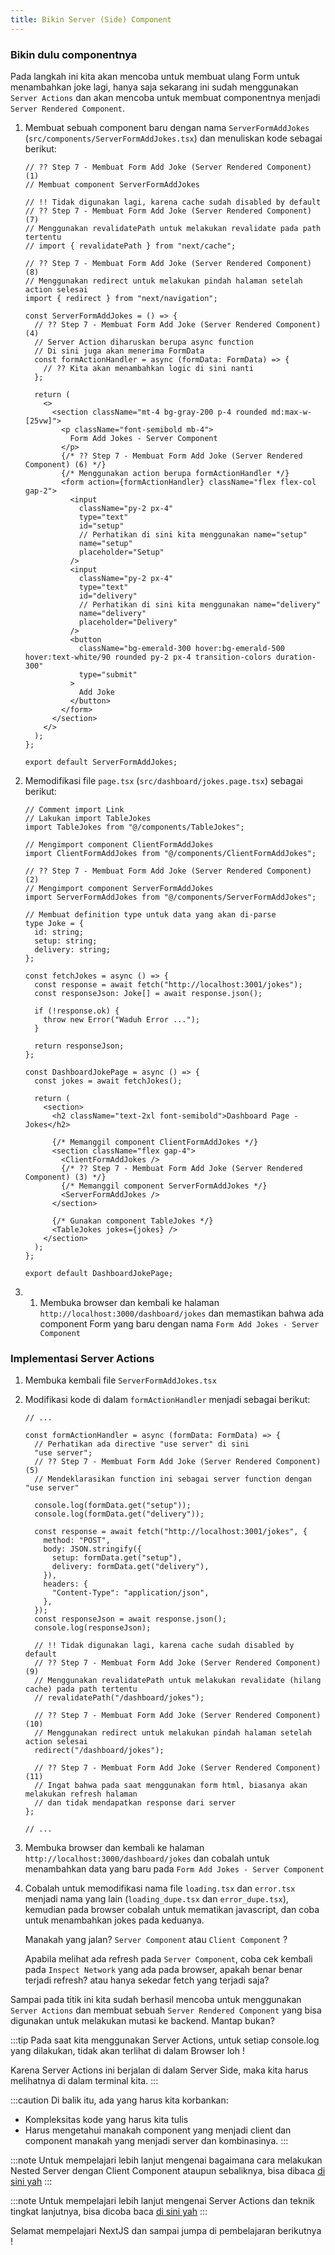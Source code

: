 ```yaml
---
title: Bikin Server (Side) Component
---
```


### Bikin dulu componentnya

Pada langkah ini kita akan mencoba untuk membuat ulang Form untuk menambahkan joke lagi, hanya saja sekarang ini sudah menggunakan `Server Actions` dan akan mencoba untuk membuat componentnya menjadi `Server Rendered Component`.

1. Membuat sebuah component baru dengan nama `ServerFormAddJokes` (`src/components/ServerFormAddJokes.tsx`) dan menuliskan kode sebagai berikut:

   ```tsx
   // ?? Step 7 - Membuat Form Add Joke (Server Rendered Component) (1)
   // Membuat component ServerFormAddJokes

   // !! Tidak digunakan lagi, karena cache sudah disabled by default
   // ?? Step 7 - Membuat Form Add Joke (Server Rendered Component) (7)
   // Menggunakan revalidatePath untuk melakukan revalidate pada path tertentu
   // import { revalidatePath } from "next/cache";

   // ?? Step 7 - Membuat Form Add Joke (Server Rendered Component) (8)
   // Menggunakan redirect untuk melakukan pindah halaman setelah action selesai
   import { redirect } from "next/navigation";

   const ServerFormAddJokes = () => {
     // ?? Step 7 - Membuat Form Add Joke (Server Rendered Component) (4)
     // Server Action diharuskan berupa async function
     // Di sini juga akan menerima FormData
     const formActionHandler = async (formData: FormData) => {
       // ?? Kita akan menambahkan logic di sini nanti
     };

     return (
       <>
         <section className="mt-4 bg-gray-200 p-4 rounded md:max-w-[25vw]">
           <p className="font-semibold mb-4">
             Form Add Jokes - Server Component
           </p>
           {/* ?? Step 7 - Membuat Form Add Joke (Server Rendered Component) (6) */}
           {/* Menggunakan action berupa formActionHandler */}
           <form action={formActionHandler} className="flex flex-col gap-2">
             <input
               className="py-2 px-4"
               type="text"
               id="setup"
               // Perhatikan di sini kita menggunakan name="setup"
               name="setup"
               placeholder="Setup"
             />
             <input
               className="py-2 px-4"
               type="text"
               id="delivery"
               // Perhatikan di sini kita menggunakan name="delivery"
               name="delivery"
               placeholder="Delivery"
             />
             <button
               className="bg-emerald-300 hover:bg-emerald-500 hover:text-white/90 rounded py-2 px-4 transition-colors duration-300"
               type="submit"
             >
               Add Joke
             </button>
           </form>
         </section>
       </>
     );
   };

   export default ServerFormAddJokes;
   ```

1. Memodifikasi file `page.tsx` (`src/dashboard/jokes.page.tsx`) sebagai berikut:

   ```tsx
   // Comment import Link
   // Lakukan import TableJokes
   import TableJokes from "@/components/TableJokes";

   // Mengimport component ClientFormAddJokes
   import ClientFormAddJokes from "@/components/ClientFormAddJokes";

   // ?? Step 7 - Membuat Form Add Joke (Server Rendered Component) (2)
   // Mengimport component ServerFormAddJokes
   import ServerFormAddJokes from "@/components/ServerFormAddJokes";

   // Membuat definition type untuk data yang akan di-parse
   type Joke = {
     id: string;
     setup: string;
     delivery: string;
   };

   const fetchJokes = async () => {
     const response = await fetch("http://localhost:3001/jokes");
     const responseJson: Joke[] = await response.json();

     if (!response.ok) {
       throw new Error("Waduh Error ...");
     }

     return responseJson;
   };

   const DashboardJokePage = async () => {
     const jokes = await fetchJokes();

     return (
       <section>
         <h2 className="text-2xl font-semibold">Dashboard Page - Jokes</h2>

         {/* Memanggil component ClientFormAddJokes */}
         <section className="flex gap-4">
           <ClientFormAddJokes />
           {/* ?? Step 7 - Membuat Form Add Joke (Server Rendered Component) (3) */}
           {/* Memanggil component ServerFormAddJokes */}
           <ServerFormAddJokes />
         </section>

         {/* Gunakan component TableJokes */}
         <TableJokes jokes={jokes} />
       </section>
     );
   };

   export default DashboardJokePage;
   ```

1. 1. Membuka browser dan kembali ke halaman `http://localhost:3000/dashboard/jokes` dan memastikan bahwa ada component Form yang baru dengan nama `Form Add Jokes - Server Component`

### Implementasi Server Actions

1. Membuka kembali file `ServerFormAddJokes.tsx`

1. Modifikasi kode di dalam `formActionHandler` menjadi sebagai berikut:

   ```tsx
   // ...

   const formActionHandler = async (formData: FormData) => {
     // Perhatikan ada directive "use server" di sini
     "use server";
     // ?? Step 7 - Membuat Form Add Joke (Server Rendered Component) (5)
     // Mendeklarasikan function ini sebagai server function dengan "use server"

     console.log(formData.get("setup"));
     console.log(formData.get("delivery"));

     const response = await fetch("http://localhost:3001/jokes", {
       method: "POST",
       body: JSON.stringify({
         setup: formData.get("setup"),
         delivery: formData.get("delivery"),
       }),
       headers: {
         "Content-Type": "application/json",
       },
     });
     const responseJson = await response.json();
     console.log(responseJson);

     // !! Tidak digunakan lagi, karena cache sudah disabled by default
     // ?? Step 7 - Membuat Form Add Joke (Server Rendered Component) (9)
     // Menggunakan revalidatePath untuk melakukan revalidate (hilang cache) pada path tertentu
     // revalidatePath("/dashboard/jokes");

     // ?? Step 7 - Membuat Form Add Joke (Server Rendered Component) (10)
     // Menggunakan redirect untuk melakukan pindah halaman setelah action selesai
     redirect("/dashboard/jokes");

     // ?? Step 7 - Membuat Form Add Joke (Server Rendered Component) (11)
     // Ingat bahwa pada saat menggunakan form html, biasanya akan melakukan refresh halaman
     // dan tidak mendapatkan response dari server
   };

   // ...
   ```

1. Membuka browser dan kembali ke halaman `http://localhost:3000/dashboard/jokes` dan cobalah untuk menambahkan data yang baru pada `Form Add Jokes - Server Component`

1. Cobalah untuk memodifikasi nama file `loading.tsx` dan `error.tsx` menjadi nama yang lain (`loading_dupe.tsx` dan `error_dupe.tsx`), kemudian pada browser cobalah untuk mematikan javascript, dan coba untuk menambahkan jokes pada keduanya.

   Manakah yang jalan? `Server Component` atau `Client Component` ?

   Apabila melihat ada refresh pada `Server Component`, coba cek kembali pada `Inspect Network` yang ada pada browser, apakah benar benar terjadi refresh? atau hanya sekedar fetch yang terjadi saja?

Sampai pada titik ini kita sudah berhasil mencoba untuk menggunakan `Server Actions` dan membuat sebuah `Server Rendered Component` yang bisa digunakan untuk melakukan mutasi ke backend. Mantap bukan?

:::tip
Pada saat kita menggunakan Server Actions, untuk setiap console.log yang dilakukan, tidak akan terlihat di dalam Browser loh ! 

Karena Server Actions ini berjalan di dalam Server Side, maka kita harus melihatnya di dalam terminal kita.
:::

:::caution
Di balik itu, ada yang harus kita korbankan:

- Kompleksitas kode yang harus kita tulis
- Harus mengetahui manakah component yang menjadi client dan component manakah yang menjadi server dan kombinasinya.
:::

:::note
Untuk mempelajari lebih lanjut mengenai bagaimana cara melakukan Nested Server dengan Client Component ataupun sebaliknya, bisa dibaca [di sini yah](https://nextjs.org/docs/app/building-your-application/rendering/composition-patterns#interleaving-server-and-client-components)
:::

:::note
Untuk mempelajari lebih lanjut mengenai Server Actions dan teknik tingkat lanjutnya, bisa dicoba baca [di sini yah](https://nextjs.org/docs/app/building-your-application/rendering/composition-patterns#interleaving-server-and-client-components)
:::

Selamat mempelajari NextJS dan sampai jumpa di pembelajaran berikutnya !
